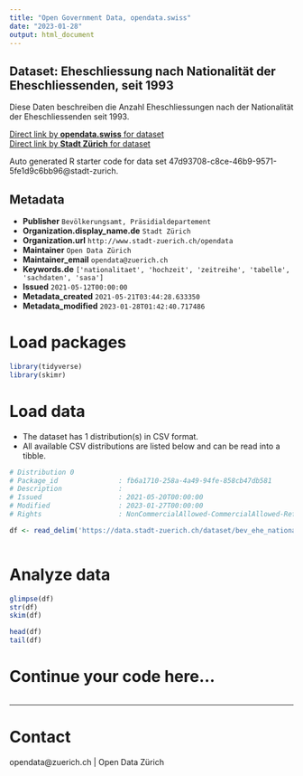 ```yaml
---
title: "Open Government Data, opendata.swiss"
date: "2023-01-28"
output: html_document
---
```


## Dataset: Eheschliessung nach Nationalität der Eheschliessenden, seit 1993

Diese Daten beschreiben die Anzahl Eheschliessungen nach der Nationalität der Eheschliessenden seit 1993.

[Direct link by **opendata.swiss** for dataset](https://opendata.swiss/de/dataset/eheschliessung-nach-nationalitat-der-eheschliessenden-seit-1993)<br>
[Direct link by **Stadt Zürich** for dataset](https://data.stadt-zuerich.ch/dataset/bev_ehe_nationalitaet_od3305)

Auto generated R starter code for data set 47d93708-c8ce-46b9-9571-5fe1d9c6bb96@stadt-zurich.

## Metadata

- **Publisher** `Bevölkerungsamt, Präsidialdepartement`
- **Organization.display_name.de** `Stadt Zürich`
- **Organization.url** `http://www.stadt-zuerich.ch/opendata`
- **Maintainer** `Open Data Zürich`
- **Maintainer_email** `opendata@zuerich.ch`
- **Keywords.de** `['nationalitaet', 'hochzeit', 'zeitreihe', 'tabelle', 'sachdaten', 'sasa']`
- **Issued** `2021-05-12T00:00:00`
- **Metadata_created** `2021-05-21T03:44:28.633350`
- **Metadata_modified** `2023-01-28T01:42:40.717486`


# Load packages

```r

library(tidyverse)
library(skimr)

```

# Load data

-   The dataset has 1 distribution(s) in CSV format.
-   All available CSV distributions are listed below and can be read into a tibble.

```r

# Distribution 0
# Package_id               : fb6a1710-258a-4a49-94fe-858cb47db581
# Description              : 
# Issued                   : 2021-05-20T00:00:00
# Modified                 : 2023-01-27T00:00:00
# Rights                   : NonCommercialAllowed-CommercialAllowed-ReferenceNotRequired

df <- read_delim('https://data.stadt-zuerich.ch/dataset/bev_ehe_nationalitaet_od3305/download/BEV330OD3305.csv')



```

# Analyze data

```r

glimpse(df)
str(df)
skim(df)

head(df)
tail(df)

```

# Continue your code here...

```r

```

------------------------------------------------------------------------

# Contact

opendata@zuerich.ch | Open Data Zürich
